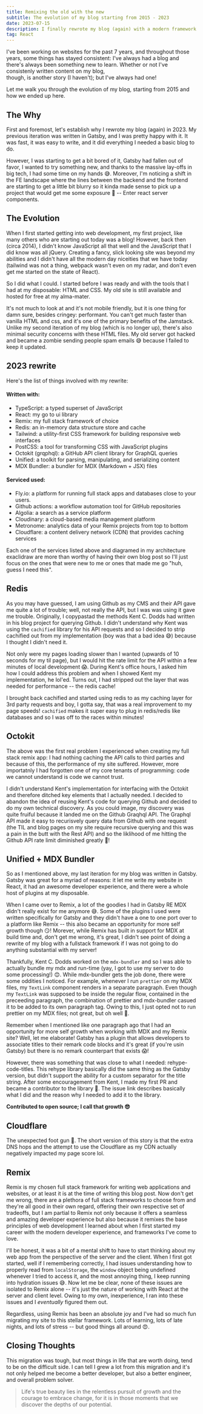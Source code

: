 ```yaml
---
title: Remixing the old with the new
subtitle: The evolution of my blog starting from 2015 - 2023
date: 2023-07-15
description: I finally rewrote my blog (again) with a modern framework
tag: React
---
```


I've been working on websites for the past 7 years, and throughout those years,
some things has stayed consistent: I've always had a blog and there's always been
something new to learn. Whether or not I've consistenly written content on my blog,  
though, is another story (I haven't); but I've always had one!

Let me walk you through the evolution of my blog, starting from 2015 and how we
ended up here.

<InlineImage
  lazyLoadImage
  openInNewTab
  className="hover:scale-[1.15] transition-duration-500 transition-transform"
  containerClassName="mx-0 lg:mx-0"
  src="https://res.cloudinary.com/dinypqsgl/image/upload/v1682531788/blog/old-blog_gfjyll.png"
  alt="some thingy"
/>

## The Why

First and foremost, let's establish why I rewrote my blog (again) in 2023. My
previous iteration was written in <TextLink href="https://www.gatsbyjs.com/">Gatsby</TextLink>, and I was pretty
happy with it. It was fast, it was easy to write, and it did everything I needed
a basic blog to do.

However, I was starting to get a bit bored of it, Gatsby had fallen out of
favor, I wanted to try something new, and thanks to the massive lay-offs in big
tech, I had some time on my hands 😅. Moreover, I'm noticing a shift in the 
FE landscape where the lines between the backend and the frontend are starting to 
get a little bit blurry  so it kinda made sense to pick up a project that would get me 
some exposure 💨 -- <TextLink href="https://www.patterns.dev/posts/react-server-components">Enter react server components</TextLink>.

## The Evolution

When I first started getting into web development, my first project, like many others who are starting out today was a blog! 
However, back then (circa 2014), I didn't know JavaScript all that well and the JavaScript that I did know was all jQuery. 
Creating a fancy, slick looking site was beyond my abilities and I didn't have all the modern day niceities that we have today 
(tailwind was not a thing, webpack wasn't even on my radar, and don't even get me started on the state of React).

So I did what I could. I started before I was ready and with the tools that I had at my disposable: HTML and CSS. 
My old site is still available and hosted for free at my <TextLink href="https://www.sfu.ca/~tbains/old_site/html/home.html">alma-mater</TextLink>.

<LazyGiphy
  containerClassName='w-[50%] pb-[50%]'
  src="https://giphy.com/embed/qlKs0m0GxHN6ycbDmV"
  giphyAttributionSrc="https://giphy.com/gifs/pudgypenguins-aintmuch-aintmuchmoons-honnestworkmoon-qlKs0m0GxHN6ycbDmV"
/>

It's not much to look at and it's not mobile friendly, but it is one thing for damn sure, besides cringey: performant. 
You can't get much faster than vanilla HTML and css, and it's one of the primary benefits of the <TextLink href="https://jamstack.org/why-jamstack/">Jamstack</TextLink>.
Unlike my second iteration of my blog (which is no longer up), there's also minimal security concerns with these HTML files. 
My old server got hacked and became a zombie sending people spam emails 😅 because I failed to keep it updated.

## 2023 rewrite

Here's the list of things involved with my rewrite:

#### Written with:
- TypeScript: a typed superset of JavaScript
- React: my go to ui library
- Remix: my full stack framework of choice
- Redis: an in-memory data structure store and cache
- Tailwind: a utility-first CSS framework for building responsive web interfaces
- PostCSS: a tool for transforming CSS with JavaScript plugins
- Octokit (grqphql): a GitHub API client library for GraphQL queries
- Unified: a toolkit for parsing, manipulating, and serializing content
- MDX Bundler: a bundler for MDX (Markdown + JSX) files

#### Serviced used:
- Fly.io: a platform for running full stack apps and databases close to your users.
- Github actions: a workflow automation tool for GitHub repositories
- Algolia: a search as a service platform
- Cloudinary: a cloud-based media management platform
- Metronome: analytics data of your Remix projects from top to bottom
- Cloudflare: a content delivery network (CDN) that provides caching services


<InlineImage
  lazyLoadImage
  openInNewTab
  className="hover:scale-[1.15] transition-duration-500 transition-transform"
  containerClassName="mx-0 lg:mx-0"
  src="https://res.cloudinary.com/dinypqsgl/image/upload/v1689464313/blog/arch_rkhewd.png"
  alt="Archtitecture diagram from excalidraw for taranveerbains.ca"
/>

Each one of the services listed above and diagramed in my architecture exaclidraw are more than worthy of having their own blog post 
so I'll just focus on the ones that were new to me or ones that made me go "huh, guess I need this".

## Redis

As you may have guessed, I am using Github as my CMS and their API gave me quite a lot of trouble; well, not really the API, 
but I was was using it gave me trouble. Originally, I copypastad the methods Kent C. Dodds 
had written in his blog project for querying Github. I didn't understand why Kent was using the `cachified` 
library for his API requests and so I decided to strip cachified out from my implementation (boy was that a bad idea 😅) 
because I thought I didn't need it.

Not only were my pages loading slower than I wanted (upwards of 10 seconds for my til page), 
but I would hit the rate limit for the API within a few minutes of local development 😱. 
During Kent's office hours, I asked him how I could address this problem and when I showed Kent my implementation, 
he lol'ed. Turns out, I had stripped out the layer that was needed for performance -- the redis cache!

I brought back cachified and started using redis to as my caching layer for 3rd party requests and boy, I gotta say, 
that was a real improvement to my page speeds! `cachified` makes it super easy to plug in redis/redis like databases 
and so I was off to the races within minutes!

## Octokit

The above was the first real problem I experienced when creating my full stack remix app: I had nothing caching 
the API calls to third parties and because of this, the performance of my site suffered. However, more importatnly 
I had forgotten one of my core tenants of programming: code we cannot understand is code we cannot trust.

I didn't understand Kent's implementation for interfacing with the Octokit and therefore ditched key elements that 
I actually needed. I decided to abandon the idea of reusing Kent's code for querying Github and decided to do my own 
technical discovery. As you could image, my discovery was quite fruiful because it landed me on the Github Graqhql API. 
The Graphql API made it easy to recurisvely query data from Github with one request (the TIL and blog pages on my site 
require recursive querying and this was a pain in the butt with the Rest API) and so the liklihood of me hitting the Github 
API rate limit diminished greatly 🎉!

## Unified + MDX Bundler
So as I mentioned above, my last iteration for my blog was written in Gatsby. Gatsby was great for a myriad of reasons: 
it let me write my website in React, it had an awesome developer experience, and there were a whole host of plugins at my disposable.

When I came over to Remix, a lot of the goodies I had in Gatsby RE MDX didn't really exist for me anymore 😅. Some of the plugins 
I used were written specifically for Gatsby and they didn't have a one to one port over to a platform like Remix -- this also 
became an opportunity for more self growth though 😏! 
Morever, while Remix has <TextLink href="https://github.com/kentcdodds/mdx-bundler">built in support for MDX</TextLink> 
at build time and, don't get me wrong, it's great, I didn't see point of doing a rewrite of my blog with a fullstack 
framework if I was not going to do anything substantial with my server!

Thankfully, Kent C. Dodds worked on the `mdx-bundler` and so I was able to actually bundle my mdx and run-time 
(yay, I got to use my server to do some processing!) 😊. While mdx-bundler gets the job done, there were some oddities I noticed. 
For example, whenever I run `prettier` on my MDX files, my `TextLink` component renders in a separate paragraph. 
Even though my `TextLink` was supposed to be inside the regular flow, contained in the preceeding paragraph, 
the combination of prettier and mdx-bundler casued it to be added to its own paragraph tag. 
Owing to this, I just opted not to run prettier on my MDX files; not great, but oh well 🤷.

Remember when I mentioned like one paragraph ago that I had an opportunity for more self growth when working 
with MDX and my Remix site? Well, let me elaborate! <TextLink href="https://www.gatsbyjs.com/plugins/gatsby-remark-code-titles/">Gatsby has a plugin</TextLink> 
 that allows developers to associate titles 
to their remark code blocks and it's great (if you're usin Gatsby) but there is no remark counterpart that exists 😱!

However, there was something that was close to what I needed: <TextLink href="https://github.com/rockchalkwushock/rehype-code-titles">rehype-code-titles</TextLink>.
This rehype library basically did the same thing as the Gatsby version, but didn't support the ability for a custom separator for the title string. 
After some encouragement from Kent, I made my first PR and became a contributor to the library 🎉. 
The issue link describes basically what I did and the reason why I needed to add it to the library. 

**Contributed to open source; I call that growth 😎**

## Cloudflare

<Callout
 type="warning"
 title="I'm dumb!"
 description="Cloudflare is great; I just don't know what I'm doing with it"
/>


The unexpected foot gun 🤣. The short version of this story is that the extra DNS hops and the attempt to use the Cloudflare as my CDN
actually negatively impacted my page score lol.

## Remix

Remix is my chosen full stack framework for writing web applications and websites, or at least it is at the time of writing this blog post. 
Now don't get me wrong, there are a plethora of full stack frameworks to choose from and they're all good in their own regard, 
offering their own respective set of tradeoffs, but I am partial to Remix not only because it offers a seamless and amazing developer 
experience but also because it remixes the base principles of web development I learned about when I first started my career with 
the modern developer experience, and frameworks I've come to love.  

I'll be honest, it was a bit of a mental shift to have to start thinking about my web app from the perspective of the server and the client. 
When I first got started, well if I remembering correctly, I had issues understanding how to properly read from `localStorage`, 
the `window` object being undefined whenever I tried to access it, and the most annoying thing, I keep running into hydration issues 😅. 
Now let me be clear, none of these issues are isolated to Remix alone -- it's just the nature of working with React at the server and client level. 
Owing to my own, inexperience, I ran into these issues and I _eventually_ figured them out. 

Regardless, using Remix has been an absolute joy and I've had so much fun migrating my site to this stellar framework. Lots of learning, lots of 
late nights, and lots of stress -- but good things all around 😍.

## Closing Thoughts

This migration was tough, but most things in life that are worth doing, tend to be on the difficult side. I can tell I grew a lot from this migration 
and it's not only helped me become a better developer, but also a better engineer, and overall problem solver.

<BlockQuote>
Life's true beauty lies in the relentless pursuit of growth and 
the courage to embrace change, for it is in those moments that we 
discover the depths of our potential.
</BlockQuote>

